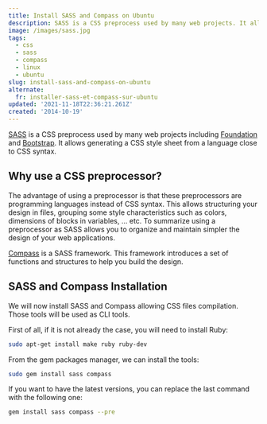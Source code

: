```yaml
---
title: Install SASS and Compass on Ubuntu
description: SASS is a CSS preprocess used by many web projects. It allows to generate a CSS style sheet from a language close to CSS syntax.
image: /images/sass.jpg
tags:
  - css
  - sass
  - compass
  - linux
  - ubuntu
slug: install-sass-and-compass-on-ubuntu
alternate:
  fr: installer-sass-et-compass-sur-ubuntu
updated: '2021-11-18T22:36:21.261Z'
created: '2014-10-19'
---
```


[SASS](http://sass-lang.com/) is a CSS preprocess used by many web projects including [Foundation](http://foundation.zurb.com/) and [Bootstrap](http://getbootstrap.com/). It allows generating a CSS style sheet from a language close to CSS syntax.

## Why use a CSS preprocessor?

The advantage of using a preprocessor is that these preprocessors are programming languages instead of CSS syntax. This allows structuring your design in files, grouping some style characteristics such as colors, dimensions of blocks in variables, … etc. To summarize using a preprocessor as SASS allows you to organize and maintain simpler the design of your web applications.

[Compass](http://compass-style.org/) is a SASS framework. This framework introduces a set of functions and structures to help you build the design.

## SASS and Compass Installation

We will now install SASS and Compass allowing CSS files compilation. Those tools will be used as CLI tools.

First of all, if it is not already the case, you will need to install Ruby:

```bash
sudo apt-get install make ruby ruby-dev
```

From the gem packages manager, we can install the tools:

```bash
sudo gem install sass compass
```

If you want to have the latest versions, you can replace the last command with the following one:

```bash
gem install sass compass --pre
```
